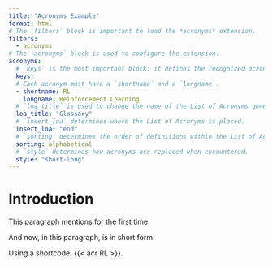 ```yaml
---
title: "Acronyms Example"
format: html
# The `filters` block is important to load the *acronyms* extension.
filters:
  - acronyms
# The `acronyms` block is used to configure the extension.
acronyms:
  # `keys` is the most important block: it defines the recognized acronyms!
  keys:
  # Each acronym must have a `shortname` and a `longname`.
  - shortname: RL
    longname: Reinforcement Learning
  # `loa_title` is used to change the name of the List of Acronyms generated.
  loa_title: "Glossary"
  # `insert_loa` determines where the List of Acronyms is placed.
  insert_loa: "end"
  # `sorting` determines the order of definitions within the List of Acronyms.
  sorting: alphabetical
  # `style` determines how acronyms are replaced when encountered.
  style: "short-long"
---
```


# Introduction {#intro}

This paragraph mentions \acr{RL} for the first time.

And now, in this paragraph, \acr{RL} is in short form.

Using a shortcode: {{< acr RL >}}.
